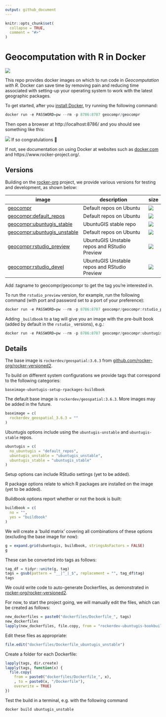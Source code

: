 ```yaml
---
output: github_document
---
```


<!-- README.md is generated from README.Rmd. Please edit that file -->

```r
knitr::opts_chunk$set(
  collapse = TRUE,
  comment = "#>"
)
```


# Geocomputation with R in Docker

<!-- badges: start -->
[![](https://img.shields.io/docker/pulls/geocompr/geocompr.svg)](https://hub.docker.com/r/geocompr/geocompr:)
<!-- badges: end -->

This repo provides docker images on which to run code in *Geocomputation with R*.
Docker can save time by removing pain and reducing time associated with setting-up your operating system to work with the latest geographic packages.

To get started, after you [install Docker](https://docs.docker.com/get-docker/), try running the following command:

```r
docker run -e PASSWORD=pw --rm -p 8786:8787 geocompr/geocompr
```

Then open a browser at http://localhost:8786/ and you should see something like this:

![](https://user-images.githubusercontent.com/1825120/79639334-33eb9f00-8183-11ea-8358-588fe17afe25.png)
If so congratulations 🎉

If not, see documentation on using Docker at websites such as [docker.com](https://docs.docker.com/get-started/) and https://www.rocker-project.org/.

## Versions

Building on the [rocker-org](https://github.com/rocker-org/rocker-versioned/blob/master/README.md)  project, we provide various versions for testing and development, as shown below:



image            | description                               | size   
---------------- | ----------------------------------------- | ------ 
[geocompr](https://hub.docker.com/r/geocompr/geocompr) |  Default repos on Ubuntu  | ![](https://img.shields.io/docker/image-size/geocompr/geocompr?sort=date) 
[geocompr:default_repos](https://hub.docker.com/r/geocompr/geocompr)            |  Default repos on Ubuntu  | ![](https://img.shields.io/docker/image-size/geocompr/geocompr/default_repos)
[geocompr:ubuntugis_stable](https://hub.docker.com/r/geocompr/geocompr)            |  UbuntuGIS stable repo  | ![](https://img.shields.io/docker/image-size/geocompr/geocompr/ubuntugis_stable)
[geocompr:ubuntugis_unstable](https://hub.docker.com/r/geocompr/geocompr)            |  Default repos on Ubuntu  | ![](https://img.shields.io/docker/image-size/geocompr/geocompr/ubuntugis_unstable)
[geocompr:rstudio_preview](https://hub.docker.com/r/geocompr/geocompr)            |  UbuntuGIS Unstable repos and RStudio Preview  | ![](https://img.shields.io/docker/image-size/geocompr/geocompr/rstudio_preview)
[geocompr:rstudio_devel](https://hub.docker.com/r/geocompr/geocompr)            |  UbuntuGIS Unstable repos and RStudio Preview  | ![](https://img.shields.io/docker/image-size/geocompr/geocompr/rstudio_devel)

Add :tagname to geocompr/geocompr to get the tag you're interested in.

To run the `rstudio_preview` version, for example, run the following command (with port and password set to a port of your preference):

```r
docker run -e PASSWORD=pw --rm -p 8786:8787 geocompr/geocompr:rstudio_preview
```

Adding `_buildbook` to a tag will give you an image with the pre-built book (added by default in the `rstudio_` versions), e.g.:

```r
docker run -e PASSWORD=pw --rm -p 8786:8787 geocompr/geocompr:ubuntugis_unstable_buildbook
```

## Details


The base image is `rockerdev/geospatial:3.6.3` from [github.com/rocker-org/rocker-versioned2](https://github.com/rocker-org/rocker-versioned2/blob/master/dockerfiles/Dockerfile_geospatial_3.6.3).

To build on different system configurations we provide tags that correspond to the following categories:

`baseimage-ubuntugis-setup-rpackages-buildbook`

The default base image is `rockerdev/geospatial:3.6.3`.
More images may be added in the future.


```r
baseimage = c(
  rockerdev_geospatial_3.6.3 = ""
)
```

Ubuntugis options include using the `ubuntugis-unstable` and `ubuntugis-stable` repos.

```r
ubuntugis = c(
  no_ubuntugis = "default_repos",
  ubuntugis_unstable = "ubuntugis_unstable",
  ubuntugis_stable = "ubuntugis_stable"
)
```

Setup options can include RStudio settings (yet to be added).

R package options relate to which R packages are installed on the image (yet to be added).

Buildbook options report whether or not the book is built:

```r
buildbook = c(
  no = "",
  yes = "buildbook"
)
```

We will create a 'build matrix' covering all combinations of these options (excluding the base image for now):

```r
g = expand.grid(ubuntugis, buildbook, stringsAsFactors = FALSE)
g
```

These can be converted into tags as follows:

```r
tag_df = tidyr::unite(g, tag)
tags = gsub(pattern = "__|^_|_$", replacement = "", tag_df$tag)
tags
```

We could write code to auto-generate Dockerfiles, as demonstrated in [rocker-org/rocker-versioned2](https://github.com/rocker-org/rocker-versioned2).

For now, to start the project going, we will manually edit the files, which can be created as follows:

```r
new_dockerfiles = paste0("dockerfiles/Dockerfile_", tags)
new_dockerfiles
lapply(new_dockerfiles, file.copy, from = "rockerdev-ubuntugis-bookbuild/Dockerfile", TRUE)
```

Edit these files as appropriate:

```r
file.edit("dockerfiles/Dockerfile_ubuntugis_unstable")
```

Create a folder for each Dockerfile:

```r
lapply(tags, dir.create)
lapply(tags, function(x) {
  file.copy(
    from = paste0("dockerfiles/Dockerfile_", x),
    , to = paste0(x, "/Dockerfile"),
    overwrite = TRUE)
})
```

Test the build in a terminal, e.g. with the following command

```bash
docker build ubuntugis_unstable
```

